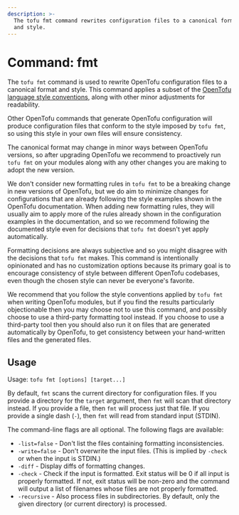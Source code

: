 ```yaml
---
description: >-
  The tofu fmt command rewrites configuration files to a canonical format
  and style.
---
```


# Command: fmt

The `tofu fmt` command is used to rewrite OpenTofu configuration files
to a canonical format and style. This command applies a subset of
the [OpenTofu language style conventions](/docs/language/syntax/style),
along with other minor adjustments for readability.

Other OpenTofu commands that generate OpenTofu configuration will produce
configuration files that conform to the style imposed by `tofu fmt`, so
using this style in your own files will ensure consistency.

The canonical format may change in minor ways between OpenTofu versions, so
after upgrading OpenTofu we recommend to proactively run `tofu fmt`
on your modules along with any other changes you are making to adopt the new
version.

We don't consider new formatting rules in `tofu fmt` to be a breaking
change in new versions of OpenTofu, but we do aim to minimize changes for
configurations that are already following the style examples shown in the
OpenTofu documentation. When adding new formatting rules, they will usually
aim to apply more of the rules already shown in the configuration examples
in the documentation, and so we recommend following the documented style even
for decisions that `tofu fmt` doesn't yet apply automatically.

Formatting decisions are always subjective and so you might disagree with the
decisions that `tofu fmt` makes. This command is intentionally opinionated
and has no customization options because its primary goal is to encourage
consistency of style between different OpenTofu codebases, even though the
chosen style can never be everyone's favorite.

We recommend that you follow the style conventions applied by `tofu fmt`
when writing OpenTofu modules, but if you find the results particularly
objectionable then you may choose not to use this command, and possibly choose
to use a third-party formatting tool instead. If you choose to use a
third-party tool then you should also run it on files that are generated
automatically by OpenTofu, to get consistency between your hand-written files
and the generated files.

## Usage

Usage: `tofu fmt [options] [target...]`

By default, `fmt` scans the current directory for configuration files. If you
provide a directory for the `target` argument, then `fmt` will scan that
directory instead. If you provide a file, then `fmt` will process just that
file. If you provide a single dash (`-`), then `fmt` will read from standard
input (STDIN).

The command-line flags are all optional. The following flags are available:

* `-list=false` - Don't list the files containing formatting inconsistencies.
* `-write=false` - Don't overwrite the input files. (This is implied by `-check` or when the input is STDIN.)
* `-diff` - Display diffs of formatting changes.
* `-check` - Check if the input is formatted. Exit status will be 0 if all input is properly formatted. If not, exit status will be non-zero and the command will output a list of filenames whose files are not properly formatted.
* `-recursive` - Also process files in subdirectories. By default, only the given directory (or current directory) is processed.
